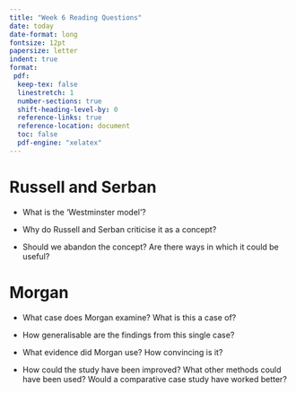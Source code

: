 ```yaml
---
title: "Week 6 Reading Questions"
date: today
date-format: long
fontsize: 12pt
papersize: letter
indent: true
format:
 pdf:
  keep-tex: false
  linestretch: 1
  number-sections: true
  shift-heading-level-by: 0
  reference-links: true
  reference-location: document
  toc: false
  pdf-engine: "xelatex"
---
```


# Russell and Serban

 - What is the ‘Westminster model’?

 - Why do Russell and Serban criticise it as a concept?

 - Should we abandon the concept? Are there ways in which it could be useful?

# Morgan

 - What case does Morgan examine? What is this a case of?

 - How generalisable are the findings from this single case?

 - What evidence did Morgan use? How convincing is it?

 - How could the study have been improved? What other methods could have been used? Would a comparative case study have worked better?
